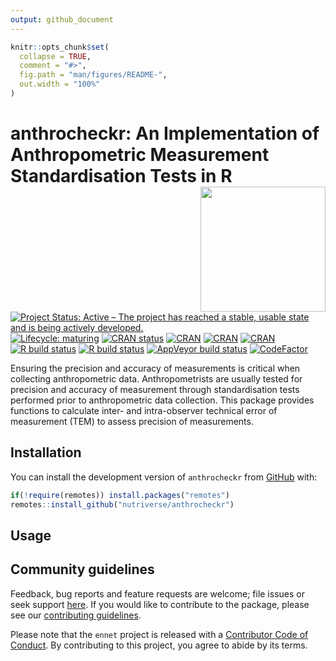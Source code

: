 ```yaml
---
output: github_document
---
```


<!-- README.md is generated from README.Rmd. Please edit that file -->

```r
knitr::opts_chunk$set(
  collapse = TRUE,
  comment = "#>",
  fig.path = "man/figures/README-",
  out.width = "100%"
)
```
# anthrocheckr: An Implementation of Anthropometric Measurement Standardisation Tests in R <img src="man/figures/logo.png" width="200" align="right" />

<!-- badges: start -->
[![Project Status: Active – The project has reached a stable, usable state and is being actively developed.](https://www.repostatus.org/badges/latest/active.svg)](https://www.repostatus.org/#active)
[![Lifecycle: maturing](https://img.shields.io/badge/lifecycle-maturing-blue.svg)](https://www.tidyverse.org/lifecycle/#maturing)
[![CRAN status](https://www.r-pkg.org/badges/version/anthrocheckr)](https://cran.r-project.org/package=anthrocheckr)
[![CRAN](https://img.shields.io/cran/l/anhtrocheckr.svg)](https://CRAN.R-project.org/package=anhtrocheckr)
[![CRAN](http://cranlogs.r-pkg.org/badges/anhtrocheckr)](https://CRAN.R-project.org/package=anhtrocheckr)
[![CRAN](http://cranlogs.r-pkg.org/badges/grand-total/anhtrocheckr)](https://CRAN.R-project.org/package=anhtrocheckr)
[![R build status](https://github.com/nutriverse/anthrocheckr/workflows/R-CMD-check/badge.svg)](https://github.com/nutriverse/anthrocheckr/actions)
[![R build status](https://github.com/nutriverse/anthrocheckr/workflows/test-coverage/badge.svg)](https://github.com/nutriverse/anthrocheckr/actions)
[![AppVeyor build status](https://ci.appveyor.com/api/projects/status/github/nutriverse/anthrocheckr?branch=main&svg=true)](https://ci.appveyor.com/project/nutriverse/anthrocheckr)
[![CodeFactor](https://www.codefactor.io/repository/github/nutriverse/anthrocheckr/badge)](https://www.codefactor.io/repository/github/nutriverse/anthrocheckr)
<!-- badges: end -->

Ensuring the precision and accuracy of measurements is critical when collecting anthropometric data. Anthropometrists are usually tested for precision and accuracy of measurement through standardisation tests performed prior to anthropometric data collection. This package provides functions to calculate inter- and intra-observer technical error of measurement (TEM) to assess precision of measurements.

## Installation

You can install the development version of `anthrocheckr` from [GitHub](https://github.com/nutriverse/anthrocheckr) with:

```r
if(!require(remotes)) install.packages("remotes")
remotes::install_github("nutriverse/anthrocheckr")
```

## Usage



## Community guidelines

Feedback, bug reports and feature requests are welcome; file issues or seek support [here](https://github.com/nutriverse/anthrocheckr/issues). If you would like to contribute to the package, please see our [contributing guidelines](https://nutriverse.io/anthrocheckr/CONTRIBUTING.html).

Please note that the `ennet` project is released with a [Contributor Code of Conduct](https://nutriverse.io/anthrocheckr/CODE_OF_CONDUCT.html). By contributing to this project, you agree to abide by its terms.
